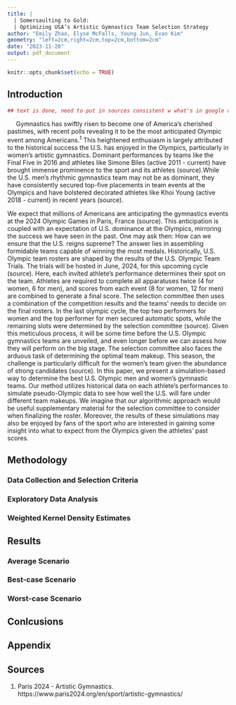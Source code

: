 ```yaml
---
title: |
  | Somersaulting to Gold:
  | Optimizing USA’s Artistic Gymnastics Team Selection Strategy
author: "Emily Zhao, Elyse McFalls, Young Jun, Evan Kim"
geometry: "left=2cm,right=2cm,top=2cm,bottom=2cm"
date: "2023-11-20"
output: pdf_document
---
```


```r
knitr::opts_chunk$set(echo = TRUE)
```

## Introduction

```r
## text is done, need to put in sources consistent w what's in google doc
```

&nbsp;&nbsp;&nbsp;&nbsp; Gymnastics has swiftly risen to become one of America's cherished pastimes, with recent polls revealing it to be the most anticipated Olympic event among Americans.$^1$ This heightened enthusiasm is largely attributed to the historical success the U.S. has enjoyed in the Olympics, particularly in women's artistic gymnastics. Dominant performances by teams like the Final Five in 2016 and athletes like Simone Biles (active 2011 - current) have brought immense prominence to the sport and its athletes (source).While the U.S. men's rhythmic gymnastics team may not be as dominant, they have consistently secured top-five placements in team events at the Olympics and have bolstered decorated athletes like Khoi Young (active 2018 - current) in recent years (source).

We expect that millions of Americans are anticipating the gymnastics events at the 2024 Olympic Games in Paris, France (source). This anticipation is coupled with an expectation of U.S. dominance at the Olympics, mirroring the success we have seen in the past. One may ask then: How can we ensure that the U.S. reigns supreme? The answer lies in assembling formidable teams capable of winning the most medals.
Historically, U.S. Olympic team rosters are shaped by the results of the U.S. Olympic Team Trials. The trials will be hosted in June, 2024, for this upcoming cycle (source). Here, each invited athlete's performance determines their spot on the team. Athletes are required to complete all apparatuses twice (4 for women, 6 for men), and scores from each event (8 for women, 12 for men) are combined to generate a final score. The selection committee then uses a combination of the competition results and the teams’ needs to decide on the final rosters. In the last olympic cycle, the top two performers for women and the top performer for men secured automatic spots, while the remaining slots were determined by the selection committee (source). Given this meticulous process, it will be some time before the U.S. Olympic gymnastics teams are unveiled, and even longer before we can assess how they will perform on the big stage. The selection committee also faces the arduous task of determining the optimal team makeup. This season, the challenge is particularly difficult for the women's team given the abundance of strong candidates (source).
In this paper, we present a simulation-based way to determine the best U.S. Olympic men and women’s gymnastic teams. Our method utilizes historical data on each athlete’s performances to simulate pseudo-Olympic data to see how well the U.S. will fare under different team makeups. We imagine that our algorithmic approach would be useful supplementary material for the selection committee to consider when finalizing the roster. Moreover, the results of these simulations may also be enjoyed by fans of the sport who are interested in gaining some insight into what to expect from the Olympics given the athletes’ past scores.


## Methodology 

### Data Collection and Selection Criteria 

### Exploratory Data Analysis

### Weighted Kernel Density Estimates 

## Results

### Average Scenario

### Best-case Scenario

### Worst-case Scenario

## Conlcusions 




## Appendix

\newpage

## Sources
1. Paris 2024 - Artistic Gymnastics. https://www.paris2024.org/en/sport/artistic-gymnastics/
